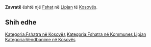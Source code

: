 {{Fshat në Kosovës
 | Emri                = Zavratë
| sqi_D_name = Zavratë
| sqi_D_FULL_NAME_RO = Zavratë
| sqi_D_FULL_NAME_ND_RO = Zavrate
| sqi_D_SORT_NAME_RG = ZAVRATE
| sqi_D_FULL_NAME_RG = Zavratë
| sqi_D_FULL_NAME_ND_RG = Zavrate
| srp_N_name = Zavrata
| srp_N_FULL_NAME_RO = Zavrata
| srp_N_FULL_NAME_ND_RO = Zavrata
| srp_N_SORT_NAME_RG = ZAVRATA
| srp_N_FULL_NAME_RG = Zavrata
| srp_N_FULL_NAME_ND_RG = Zavrata
| srp_NS_name = Заврата
| srp_NS_FULL_NAME_RO = Заврата
| srp_NS_FULL_NAME_ND_RO = Заврата
| srp_NS_SORT_NAME_RG = ЗАВРАТА
| srp_NS_FULL_NAME_RG = Заврата
| srp_NS_FULL_NAME_ND_RG = Заврата

 | Emri (Rasa dhanore) = 
 | Figura              = 
 | Shteti              = Kosovo
 | Komuna              = Lipjan
 | Kodi postar         = 
 | Sipërfaqja          = 

 | Popullsia           = 

 | Regj. i popullsisë  = 
 | Dend. e popullsisë  = 
 | Faqja zyrtare       = 
 <!--- Koordinatat ----> 
 | Gjerësia            = 43.131944
 | Gjatësia            = 20.873889
 | Lartësia            = 
}}
'''Zavratë''' është një [[Fshat]] në [[Lipjan]] të [[Kosovës]].

<!-- == Gjeografia == -->
<!-- == Historia == -->
<!-- == Demografia == -->
== Shih edhe ==
{{Komuna Lipjan}}
{{Kosovo-Administrata-Cung}}

[[Kategoria:Fshatra në Kosovës]]
[[Kategoria:Fshatra në Kommunes Lipjan]]
[[Kategoria:Vendbanime në Kosovës]]